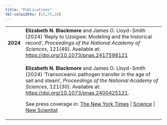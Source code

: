 ```yaml
---
title: "Publications"
tbl-colwidths: [15,75,10]
---
```


+----------+------------------------------------------------------------------------------------------------------------------------------------------------------------------------------------------------------------------------------------------------------------------------------------------------------------------------------------------------------------------------------------------+
| **2024** | **Elizabeth N. Blackmore** and James O. Lloyd-Smith (2024) 'Reply to Uzoigwe: Modeling and the historical record', *Proceedings of the National Academy of Sciences*, 121(46). Available at: <https://doi.org/10.1073/pnas.2417598121>                                                                                                                                                   |
+----------+------------------------------------------------------------------------------------------------------------------------------------------------------------------------------------------------------------------------------------------------------------------------------------------------------------------------------------------------------------------------------------------+
|          | **Elizabeth N. Blackmore** and James O. Lloyd-Smith (2024) 'Transoceanic pathogen transfer in the age of sail and steam', *Proceedings of the National Academy of Sciences*, 121(30). Available at: <https://doi.org/10.1073/pnas.2400425121>.                                                                                                                                           |
|          |                                                                                                                                                                                                                                                                                                                                                                                          |
|          | See press coverage in: [The New York Times](https://www.nytimes.com/2024/07/26/health/viruses-ships-transmission.html) \| [Science](https://www.science.org/content/article/even-after-columbus-infectious-diseases-had-surprisingly-hard-time-crossing-oceans) \| [New Scientist](https://www.newscientist.com/article/2440531-how-diseases-like-smallpox-survived-long-ocean-voyages/) |
+----------+------------------------------------------------------------------------------------------------------------------------------------------------------------------------------------------------------------------------------------------------------------------------------------------------------------------------------------------------------------------------------------------+
